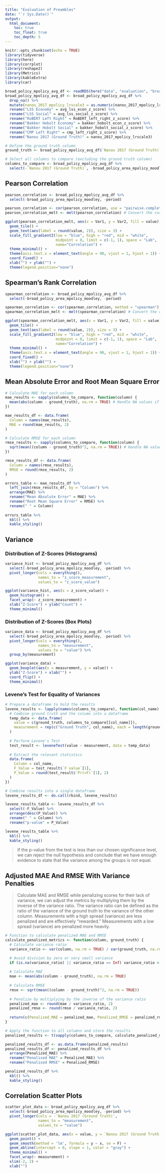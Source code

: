 ```yaml
---
title: "Evaluation of Preambles"
date: "`r Sys.Date()`"
output: 
  html_document:
    toc: true
    toc_float: true
    toc_depth: 5
---
```


```r
knitr::opts_chunk$set(echo = TRUE)
library(tidyverse)
library(here)
library(corrplot)
library(reshape2)
library(Metrics)
library(kableExtra)
library(car)
```

```r
broad_policy_mpolicy_avg_df <- readRDS(here("data", "evaluation", "broad_policy_mpolicy_avg_df_preamble.rds"))
broad_policy_mpolicy_avg_df <- broad_policy_mpolicy_avg_df %>% 
  drop_na() %>% 
  mutate(nanou_2017_mpolicy_lrscale3 = as.numeric(nanou_2017_mpolicy_lrscale3)) %>% 
  rename("LSS Economy" = avg_lss_econ_z_score) %>% 
  rename("LSS Social" = avg_lss_social_z_score) %>% 
  rename("RoBERT Left Right" = RoBERT_left_right_z_score) %>% 
  rename("Bakker Hobolt Economy" = bakker_hobolt_econ_z_score) %>% 
  rename("Bakker Hobolt Social" = bakker_hobolt_social_z_score) %>% 
  rename("CMP Left Right" = cmp_left_right_z_score) %>% 
  rename("Nanou 2017 (Ground Truth)" = nanou_2017_mpolicy_lrscale3)

# Define the ground truth column
ground_truth <- broad_policy_mpolicy_avg_df$`Nanou 2017 (Ground Truth)`

# Select all columns to compare (excluding the ground truth column)
columns_to_compare <- broad_policy_mpolicy_avg_df %>% 
  select(-`Nanou 2017 (Ground Truth)`, -broad_policy_area_mpolicy_moodley, -period)
```

## Pearson Correlation

```r

pearson_correlation <- broad_policy_mpolicy_avg_df %>% 
  select(-broad_policy_area_mpolicy_moodley, -period)

pearson_correlation <- cor(pearson_correlation, use = "pairwise.complete.obs")
pearson_correlation_melt <- melt(pearson_correlation) # Convert the correlation matrix into long format for ggplot2

ggplot(pearson_correlation_melt, aes(x = Var1, y = Var2, fill = value)) +
  geom_tile() +
  geom_text(aes(label = round(value, 2)), size = 3) +
  scale_fill_gradient2(low = "blue", high = "red", mid = "white", 
                       midpoint = 0, limit = c(-1, 1), space = "Lab", 
                       name="Correlation") +
  theme_minimal() +
  theme(axis.text.x = element_text(angle = 90, vjust = 1, hjust = 1)) +
  coord_fixed() +
  xlab("") + ylab("") +
  theme(legend.position="none")
```

## Spearman's Rank Correlation

```r

spearman_correlation <- broad_policy_mpolicy_avg_df %>% 
  select(-broad_policy_area_mpolicy_moodley, -period)

spearman_correlation <- cor(spearman_correlation, method = "spearman")
spearman_correlation_melt <- melt(spearman_correlation) # Convert the correlation matrix into long format for ggplot2

ggplot(spearman_correlation_melt, aes(x = Var1, y = Var2, fill = value)) +
  geom_tile() +
  geom_text(aes(label = round(value, 2)), size = 3) +
  scale_fill_gradient2(low = "blue", high = "red", mid = "white", 
                       midpoint = 0, limit = c(-1, 1), space = "Lab", 
                       name="Correlation") +
  theme_minimal() +
  theme(axis.text.x = element_text(angle = 90, vjust = 1, hjust = 1)) +
  coord_fixed() +
  xlab("") + ylab("") +
  theme(legend.position="none")
```


## Mean Absolute Error and Root Mean Square Error

```r

# Calculate MAE for each column
mae_results <- sapply(columns_to_compare, function(column) {
  mean(abs(column - ground_truth), na.rm = TRUE) # Handle NA values if present
})

mae_results_df <- data.frame(
  Column = names(mae_results),
  MAE = round(mae_results, 2)
)

# Calculate RMSE for each column
rmse_results <- sapply(columns_to_compare, function(column) {
  sqrt(mean((column - ground_truth)^2, na.rm = TRUE)) # Handle NA values if present
})

rmse_results_df <- data.frame(
  Column = names(rmse_results),
  RMSE = round(rmse_results, 2)
)

errors_table <- mae_results_df %>% 
  left_join(rmse_results_df, by = "Column") %>% 
  arrange(MAE) %>% 
  rename("Mean Absolute Error" = MAE) %>% 
  rename("Root Mean Square Error" = RMSE) %>% 
  rename(" " = Column)
  
errors_table %>%
  kbl() %>%
  kable_styling()
```

## Variance

### Distribution of Z-Scores (Histograms)

```r

variance_hist <- broad_policy_mpolicy_avg_df %>%
  select(-broad_policy_area_mpolicy_moodley, -period) %>% 
  pivot_longer(cols = everything(),
               names_to = "z_score_measurement", 
               values_to = "z_score_value")

ggplot(variance_hist, aes(x = z_score_value)) +
  geom_histogram() +
  facet_wrap(~ z_score_measurement) +
  xlab("Z-Score") + ylab("Count") +
  theme_minimal()
```

### Distribution of Z-Scores (Box Plots)

```r

variance_data <- broad_policy_mpolicy_avg_df %>%
  select(-broad_policy_area_mpolicy_moodley, -period) %>% 
  pivot_longer(cols = everything(),
               names_to = "measurement", 
               values_to = "value") %>% 
  group_by(measurement)

ggplot(variance_data) +
  geom_boxplot(aes(x = measurement, y = value)) +
  ylab("Z-Score") + xlab("") +
  coord_flip() +
  theme_minimal()
```

### Levene’s Test for Equality of Variances

```r

# Prepare a dataframe to hold the results
levene_results <- lapply(names(columns_to_compare), function(col_name) {
  # Combine ground truth and the column into a dataframe
  temp_data <- data.frame(
    value = c(ground_truth, columns_to_compare[[col_name]]),
    measurement = rep(c("Ground Truth", col_name), each = length(ground_truth))
  )
  
  # Perform Levene's Test
  test_result <- leveneTest(value ~ measurement, data = temp_data)
  
  # Extract the relevant statistics
  data.frame(
    Column = col_name,
    F_Value = test_result$`F value`[1],
    P_Value = round(test_result$`Pr(>F)`[1], 2)
  )
})

# Combine results into a single dataframe
levene_results_df <- do.call(rbind, levene_results)

levene_results_table <- levene_results_df %>% 
  select(-F_Value) %>% 
  arrange(desc(P_Value)) %>% 
  rename(" " = Column) %>% 
  rename("p-value" = P_Value)

levene_results_table %>%
  kbl() %>%
  kable_styling()
```

> If the p-value from the test is less than our chosen significance level, we can reject the null hypothesis and conclude that we have enough evidence to state that the variance among the groups is not equal.

## Adjusted MAE And RMSE With Variance Penalties
> Calculate MAE and RMSE while penalizing scores for their lack of variance, we can adjust the metrics by multiplying them by the inverse of the variance ratio. The variance ratio can be defined as the ratio of the variance of the ground truth to the variance of the other column.
> Measurements with a high spread (variance) are less penalized and are effectively "rewarded."
> Measurements with a low spread (variance) are penalized more heavily.

```r

# Function to calculate penalized MAE and RMSE
calculate_penalized_metrics <- function(column, ground_truth) {
  # Calculate variance ratio
  variance_ratio <- var(column, na.rm = TRUE) / var(ground_truth, na.rm = TRUE)

  # Avoid division by zero or very small variance
  if (is.na(variance_ratio) || variance_ratio == Inf) variance_ratio <- 1
  
  # Calculate MAE
  mae <- mean(abs(column - ground_truth), na.rm = TRUE)
  
  # Calculate RMSE
  rmse <- sqrt(mean((column - ground_truth)^2, na.rm = TRUE))
  
  # Penalize by multiplying by the inverse of the variance ratio
  penalized_mae <- round(mae / variance_ratio, 2)
  penalized_rmse <- round(rmse / variance_ratio, 2)
  
  return(c(Penalized_MAE = penalized_mae, Penalized_RMSE = penalized_rmse))
}

# Apply the function to all columns and store the results
penalized_results <- t(sapply(columns_to_compare, calculate_penalized_metrics, ground_truth = ground_truth))

penalized_results_df <- as.data.frame(penalized_results)
penalized_results_df <- penalized_results_df %>% 
  arrange(Penalized_MAE) %>% 
  rename("Penalised MAE" = Penalized_MAE) %>% 
  rename("Penalised RMSE" = Penalized_RMSE)

penalized_results_df %>%
  kbl() %>%
  kable_styling()
```


## Correlation Scatter Plots

```r

scatter_plot_data <- broad_policy_mpolicy_avg_df %>%
  select(-broad_policy_area_mpolicy_moodley, -period) %>% 
  pivot_longer(cols = -`Nanou 2017 (Ground Truth)`,
               names_to = "measurement", 
               values_to = "value")

ggplot(scatter_plot_data, aes(x = value, y = `Nanou 2017 (Ground Truth)`)) +
  geom_point() +
  geom_smooth(method = 'lm', formula = y ~ x, se = F) +
  geom_abline(intercept = 0, slope = 1, color = "gray") +
  theme_minimal() +
  facet_wrap(~ measurement) +
  xlim(-2, 2) +
  xlab("")
```

